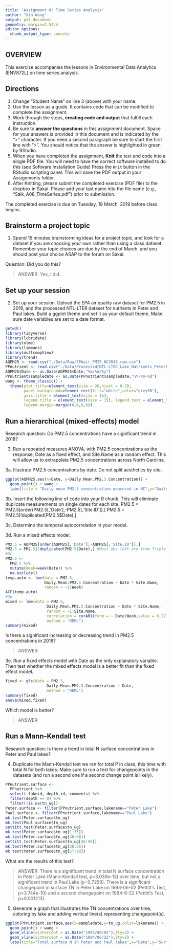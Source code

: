 ```yaml
---
title: "Assignment 8: Time Series Analysis"
author: "Xin Wang"
output: pdf_document
geometry: margin=2.54cm
editor_options: 
  chunk_output_type: console
---
```


## OVERVIEW

This exercise accompanies the lessons in Environmental Data Analytics (ENV872L) on time series analysis.

## Directions
1. Change "Student Name" on line 3 (above) with your name.
2. Use the lesson as a guide. It contains code that can be modified to complete the assignment.
3. Work through the steps, **creating code and output** that fulfill each instruction.
4. Be sure to **answer the questions** in this assignment document.
Space for your answers is provided in this document and is indicated by the ">" character.
If you need a second paragraph be sure to start the first line with ">".
You should notice that the answer is highlighted in green by RStudio. 
6. When you have completed the assignment, **Knit** the text and code into a single PDF file.
You will need to have the correct software installed to do this (see Software Installation Guide)
Press the `Knit` button in the RStudio scripting panel.
This will save the PDF output in your Assignments folder.
8. After Knitting, please submit the completed exercise (PDF file) to the dropbox in Sakai. Please add your last name into the file name (e.g., "Salk_A08_TimeSeries.pdf") prior to submission.

The completed exercise is due on Tuesday, 19 March, 2019 before class begins.

## Brainstorm a project topic
1. Spend 15 minutes brainstorming ideas for a project topic, and look for a dataset if you are choosing your own rather than using a class dataset. Remember your topic choices are due by the end of March, and you should post your choice ASAP to the forum on Sakai.

Question: Did you do this?

> ANSWER: Yes, I did.

## Set up your session 
2. Set up your session. Upload the EPA air quality raw dataset for PM2.5 in 2018, and the processed NTL-LTER dataset for nutrients in Peter and Paul lakes. Build a ggplot theme and set it as your default theme. Make sure date variables are set to a date format.

```r
getwd()
library(tidyverse)
library(lubridate)
library(nlme)
library(lsmeans)
library(multcompView)
library(trend)
AQPM25 <- read.csv("./Data/Raw/EPAair_PM25_NC2018_raw.csv")
PPnutrient <- read.csv("./Data/Processed/NTL-LTER_Lake_Nutrients_PeterPaul_Processed.csv")
AQPM25$Date <- as.Date(AQPM25$Date,"%m/%d/%y")
PPnutrient$sampledate <- as.Date(PPnutrient$sampledate,"%Y-%m-%d")
wang <- theme_classic() +
  theme(plot.title=element_text(size = 20,hjust = 0.5),
        panel.background=element_rect(fill="white",color="grey30"),
        axis.title = element_text(size = 15),
        legend.title = element_text(size = 15), legend.text = element_text(size = 12),
        legend.margin=margin(6,6,6,6))
```


## Run a hierarchical (mixed-effects) model

Research question: Do PM2.5 concentrations have a significant trend in 2018?

3. Run a repeated measures ANOVA, with PM2.5 concentrations as the response, Date as a fixed effect, and Site.Name as a random effect. This will allow us to extrapolate PM2.5 concentrations across North Carolina.

3a. Illustrate PM2.5 concentrations by date. Do not split aesthetics by site.

```r
ggplot(AQPM25,aes(x=Date, y=Daily.Mean.PM2.5.Concentration)) +
  geom_point() + wang +
  labs(title = "Daily mean PM2.5 concentration measured in NC",y="Daily mean PM2.5 concentration (μg/"~m^3~" LC)")
```

3b. Insert the following line of code into your R chunk. This will eliminate duplicate measurements on single dates for each site.
PM2.5 = PM2.5[order(PM2.5[,'Date'],-PM2.5[,'Site.ID']),]
PM2.5 = PM2.5[!duplicated(PM2.5$Date),]

3c. Determine the temporal autocorrelation in your model. 

3d. Run a mixed effects model. 

```r
PM2.5 = AQPM25[order(AQPM25[,'Date'],-AQPM25[,'Site.ID']),]
PM2.5 = PM2.5[!duplicated(PM2.5$Date),] #Most obs left are from Triple Oak (?)
#3c
PM2.5 <- 
  PM2.5 %>%
  mutate(Week=week(Date)) %>%
  na.exclude()
temp.auto <- lme(data = PM2.5,
                 Daily.Mean.PM2.5.Concentration ~ Date * Site.Name,
                 random = ~1|Week)
ACF(temp.auto)
#3d
mixed <- lme(data = PM2.5,
                  Daily.Mean.PM2.5.Concentration ~ Date * Site.Name,
                  random = ~1|Site.Name,
                  correlation = corAR1(form = ~ Date|Week,value = 0.221),
                  method = "REML")
summary(mixed)
```

Is there a significant increasing or decreasing trend in PM2.5 concentrations in 2018? 

> ANSWER: 

3e. Run a fixed effects model with Date as the only explanatory variable. Then test whether the mixed effects model is a better fit than the fixed effect model. 

```r
fixed <- gls(data = PM2.5,
                  Daily.Mean.PM2.5.Concentration ~ Date,
                  method = "REML")
summary(fixed)
anova(mixed,fixed)
```


Which model is better?

> ANSWER: 


## Run a Mann-Kendall test

Research question: Is there a trend in total N surface concentrations in Peter and Paul lakes? 

4. Duplicate the Mann-Kendall test we ran for total P in class, this time with total N for both lakes. Make sure to run a test for changepoints in the datasets (and run a second one if a second change point is likely). 

```r
PPnutrient.surface <-
  PPnutrient %>%
  select(-lakeid,-depth_id,-comments) %>%
  filter(depth == 0) %>%
  filter(!is.na(tn_ug))
Peter.surface <- filter(PPnutrient.surface,lakename=="Peter Lake")
Paul.surface <- filter(PPnutrient.surface,lakename=="Paul Lake")
mk.test(Peter.surface$tn_ug)
mk.test(Paul.surface$tn_ug)
pettitt.test(Peter.surface$tn_ug)
mk.test(Peter.surface$tn_ug[1:35])
mk.test(Peter.surface$tn_ug[36:98])
pettitt.test(Peter.surface$tn_ug[36:98])
mk.test(Peter.surface$tn_ug[36:56])
mk.test(Peter.surface$tn_ug[57:98])
```


What are the results of this test?

> ANSWER: There is a significant trend in total N surface concentration in Peter Lake (Mann-Kendall test, p=3.039e-13) over time, but not a significant trend in Paul Lake (p=0.7258). There is a significant changepoint in surface TN in Peter Lake on 1993-06-02 (Pettitt’s Test, p=3.744e-10) and a second changepoint on 1994-6-22 (Pettitt’s Test, p=0.001213).

5. Generate a graph that illustrates the TN concentrations over time, coloring by lake and adding vertical line(s) representing changepoint(s).

```r
ggplot(PPnutrient.surface,aes(x=sampledate,y=tn_ug,color=lakename)) +
  geom_point() + wang + 
  geom_vline(xintercept = as.Date("1993/06/02"),lty=2) +
  geom_vline(xintercept = as.Date("1994/06/22"),lty=2) +
  labs(title="Total surface N in Peter and Paul lakes",x="Date",y="Surface TN concentration (mg/L)",color="Lake name")
```

